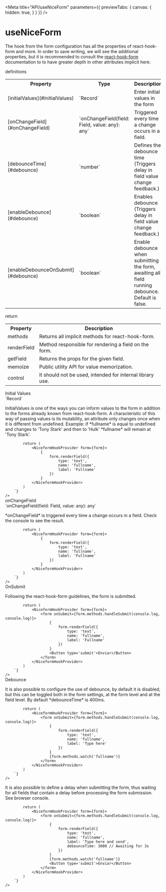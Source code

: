 
<Meta 
    title="API/useNiceForm" 
    parameters={{
        previewTabs: {
            canvas: {
                hidden: true,
            }
        }
    }}
/>

<style>{`
  
  table{
      width: 100%;
  }
  table td{
      vertical-align: top;
  }
  
`}</style>

# useNiceForm

The hook from the form configuration has all the properties of react-hook-form and more.
In order to save writing, we will see the additional properties, 
but it is recommended to consult the [react-hook-form](https://react-hook-form.com/docs/useNiceForm) documentation to
to have greater depth in other attributes implicit here.


<div className="subheading">
    definitions
</div>
<table>
  <tr>
    <th>Property</th>
    <th>Type</th>
    <th>Description</th>
  </tr>
  <tr>
    <td>[initialValues](#initialValues)</td>
    <td>`Record<string, any>`</td>
    <td>
        Enter initial values in the form
    </td>
  </tr>
  <tr>
    <td>[onChangeField](#onChangeField)</td>
    <td>`onChangeField(field: Field, value: any): any`</td>
    <td>
        Triggered every time a change occurs in a field.
    </td>
  </tr>
  <tr>
    <td>[debounceTime](#debounce)</td>
    <td>`number`</td>
    <td>
        Defines the debounce time (Triggers delay in field value change feedback.)
    </td>
  </tr>
  <tr>
    <td>[enableDebounce](#debounce)</td>
    <td>`boolean`</td>
    <td>
        Enables debounce (Triggers delay in field value change feedback.)
    </td>
  </tr>
  <tr>
    <td>[enableDebounceOnSubmit](#debounce)</td>
    <td>`boolean`</td>
    <td>
        Enable debounce when submitting the form, awaiting all field running debounce. Default is false.
    </td>
  </tr>
</table>
<div className="subheading">
    return
</div>
<table>
  <tr>
    <th>Property</th>
    <th>Description</th>
  </tr>
  <tr>
    <td>methods</td>
    <td>
        Returns all implicit methods for react-hook-form.
    </td>
  </tr>
  <tr>
    <td>renderField</td>
    <td>
        Method responsible for rendering a field on the form.
    </td>
  </tr>
  <tr>
    <td>getField</td>
    <td>
        Returns the props for the given field.
    </td>
  </tr>
  <tr>
    <td>memoize</td>
    <td>
        Public utility API for value memorization.
    </td>
  </tr>
  <tr>
    <td>control</td>
    <td>
        It should not be used, intended for internal library use.
    </td>
  </tr>
</table>
<div className="subheading" id='initialValues'>
    Initial Values
</div>
`Record<string, any>`
<p>
    InitialValues is one of the ways you can inform values to the form in addition to the forms already known from react-hook-form. 
    A characteristic of this way of passing values is its mutability, an attribute only changes once when it is different from undefined. 
    Example: if *fullname* is equal to undefined and changes to 'Tony Stark' and then to 'Hulk' *fullname* will remain at 'Tony Stark'.
</p>
<div className='canvas-code'>
    <div className='wrap-code center'>
        <components.InitialValue/>
    </div>
    <Source
        language='tsx'
        dark
        format={true}
        code={`
            const form = useNiceForm({
                initialValues: {
                    fullname: 'Tony Stark'
                }
            })

            return (
                <NiceformHookProvider form={form}>
                    {
                        form.renderField({
                            type: 'text',
                            name: 'fullname',
                            label: 'Fullname'
                        })
                    }
                </NiceformHookProvider>
            )
        `}
    />
</div>

<div className="subheading" id='onChangeField'>
    onChangeField
</div>
`onChangeField(field: Field, value: any): any`
<p>
    *onChangeField* is triggered every time a change occurs in a field. Check the console to see the result.
</p>
<div className='canvas-code'>
    <div className='wrap-code center'>
        <components.OnChangeField/>
    </div>
    <Source
        language='tsx'
        dark
        format={true}
        code={`
            const form = useNiceForm({
                onChangeField(field, value){
                    console.log(field, value)
                }
            })

            return (
                <NiceformHookProvider form={form}>
                    {
                        form.renderField({
                            type: 'text',
                            name: 'fullname',
                            label: 'Fullname'
                        })
                    }
                </NiceformHookProvider>
            )
        `}
    />
</div>

<div className="subheading">
    OnSubmit
</div>
<p>
    Following the react-hook-form guidelines, the form is submitted.
</p>
<div className='canvas-code'>
    <div className='wrap-code center'>
        <components.OnSubmit/>
    </div>
    <Source
        language='tsx'
        dark
        format={true}
        code={`
            const form = useNiceForm()

            return (
                <NiceformHookProvider form={form}>
                    <form onSubmit={form.methods.handleSubmit(console.log, console.log)}>
                        {
                            form.renderField({
                                type: 'text',
                                name: 'fullname',
                                label: 'Fullname'
                            })
                        }
                        <Button type='submit'>Enviar</Button>
                    </form>
                </NiceformHookProvider>
            )
        `}
    />
</div>

<div className="subheading" id='debounce'>
    Debounce
</div>

<p>
    It is also possible to configure the use of debounce, 
    by default it is disabled, but this can be toggled both in the form settings, 
    at the form level and at the field level. By default *debounceTime* is 400ms.
</p>
<div className='canvas-code'>
    <div className='wrap-code center'>
        <components.Debounce/>
    </div>
    <Source
        language='tsx'
        dark
        format={true}
        code={`
            const form = useNiceForm({
                debounceTime: 1000,
                enableDebounce: true
            })

            return (
                <NiceformHookProvider form={form}>
                    <form onSubmit={form.methods.handleSubmit(console.log, console.log)}>
                        {
                            form.renderField({
                                type: 'text',
                                name: 'fullname',
                                label: 'Type here'
                            })
                        }
                        {form.methods.watch('fullname')}
                    </form>
                </NiceformHookProvider>
            )
        `}
    />
</div>

<p>
    It is also possible to define a delay when submitting the form, thus waiting for all fields that contain a delay before processing the form submission.
    See browser console.
</p>
<div className='canvas-code'>
    <div className='wrap-code center'>
        <components.DebounceOnSubmit/>
    </div>
    <Source
        language='tsx'
        dark
        format={true}
        code={`
            const form = useNiceForm({
                debounceTime: 1000,
                enableDebounce: true,
                enableDebounceOnSubmit: true
            })

            return (
                <NiceformHookProvider form={form}>
                    <form onSubmit={form.methods.handleSubmit(console.log, console.log)}>
                        {
                            form.renderField({
                                type: 'text',
                                name: 'fullname',
                                label: 'Type here and send',
                                debounceTime: 3000 // Awaiting for 3s
                            })
                        }
                        {form.methods.watch('fullname')}
                        <Button type='submit'>Enviar</Button>
                    </form>
                </NiceformHookProvider>
            )
        `}
    />
</div>
